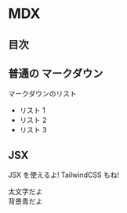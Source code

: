 # MDX

## 目次

## 普通の マークダウン

マークダウンのリスト

- リスト 1
- リスト 2
- リスト 3

## JSX

JSX を使えるよ! TailwindCSS もね!

<div className='font-bold'>太文字だよ</div>
<div className='bg-blue-100'>背景青だよ</div>
